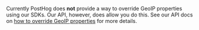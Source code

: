 
<OverrideGeoIPPropertiesIntro />

Currently PostHog does **not** provide a way to override GeoIP properties using our SDKs. Our API, however, does  allow you do this. See our API docs on [how to override GeoIP properties](/docs/api/decide#overriding-geoip-properties) for more details. 

